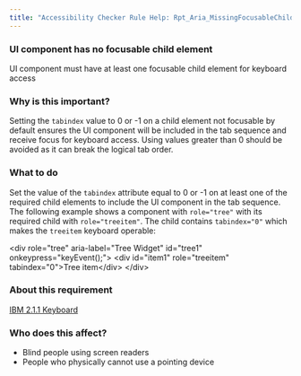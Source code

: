 ```yaml
---
title: "Accessibility Checker Rule Help: Rpt_Aria_MissingFocusableChild"
---
```


<div className="toolHelp">
<Row>
<Column colLg={16} colMd={8} colSm={4} className="toolHead">

### UI component has no focusable child element

<div id="locLevel"></div>

UI component must have at least one focusable child element for keyboard access

</Column>
</Row>
<Row>
<Column colLg={11} colMd={5} colSm={4} className="toolMain">

### Why is this important?

Setting the `tabindex` value to 0 or -1 on a child element not focusable by default ensures the UI component will be included in the tab sequence and receive focus for keyboard access. Using values greater than 0 should be avoided as it can break the logical tab order.

<div id="locSnippet"></div>

### What to do

Set the value of the `tabindex` attribute equal to 0 or -1 on at least one of the required child elements to include the UI component in the tab sequence. 
The following example shows a component with `role="tree"` with its required child with `role="treeitem"`. The child contains `tabindex="0"` which makes the `treeitem` keyboard operable:

<CodeSnippet type="multi" light={true}>&lt;div role="tree" aria-label="Tree Widget" id="tree1" onkeypress="keyEvent();"&gt;
    &lt;div id="item1" role="treeitem" tabindex="0"&gt;Tree item&lt;/div&gt;
&lt;/div&gt;  </CodeSnippet>

</Column>
<Column colLg={5} colMd={3} colSm={4} className="toolLeft">

### About this requirement

[IBM 2.1.1 Keyboard](http://www.ibm.com/able/guidelines/ci162/keyboard.html)

### Who does this affect?

* Blind people using screen readers
* People who physically cannot use a pointing device

</Column>
</Row>
</div>

